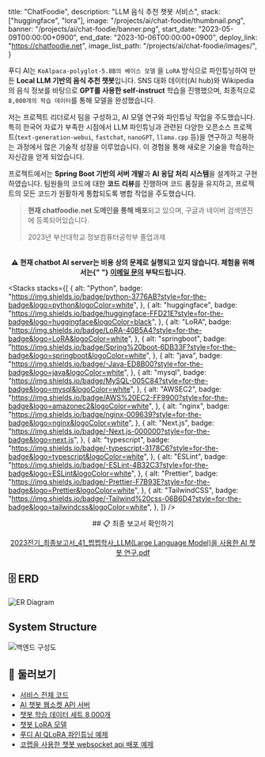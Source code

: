 

  title: "ChatFoodie",
  description: "LLM 음식 추천 챗봇 서비스",
  stack: ["huggingface", "lora"],
  image: "/projects/ai/chat-foodie/thumbnail.png",
  banner: "/projects/ai/chat-foodie/banner.png",
  start_date: "2023-05-09T00:00:00+0900",
  end_date: "2023-10-06T00:00:00+0900",
  deploy_link: "https://chatfoodie.net",
  image_list_path: "/projects/ai/chat-foodie/images/",
}

푸디 AI는 `KoAlpaca-polyglot-5.8B의 베이스 모델` 을 `LoRA` 방식으로 파인튜닝하여 만든 **Local LLM 기반의 음식 추천 챗봇**입니다. SNS 대화 데이터(AI hub)와 Wikipedia의 음식 정보를 바탕으로 **GPT를 사용한 self-instruct** 학습을 진행했으며, 최종적으로 `8,000개의 학습 데이터`를 통해 모델을 완성했습니다.

저는 프로젝트 리더로서 팀을 구성하고, AI 모델 연구와 파인튜닝 작업을 주도했습니다. 특히 한국어 자료가 부족한 시점에서 LLM 파인튜닝과 관련된 다양한 오픈소스 프로젝트(`text-generation-webui`, `fastchat`, `nanoGPT`, `llama.cpp` 등)을 연구하고 적용하는 과정에서 많은 기술적 성장을 이루었습니다. 이 경험을 통해 새로운 기술을 학습하는 자신감을 얻게 되었습니다.

프로젝트에서는 **Spring Boot 기반의 서버 개발**과 **AI 응답 처리 시스템**을 설계하고 구현하였습니다. 팀원들의 코드에 대한 **코드 리뷰**를 진행하며 코드 품질을 유지하고, 프로젝트의 모든 코드가 원활하게 통합되도록 병합 작업을 주도했습니다.

> **현재 chatfoodie.net 도메인을 통해 배포**되고 있으며, 구글과 네이버 검색엔진에 등록되어있습니다.
>
> 2023년 부산대학교 정보컴퓨터공학부 졸업과제

<br />

<div align="center" className="min-md:text-lg">
  <b>
    ⚠️ 현재 chatbot AI server는 비용 상의 문제로 실행되고 있지 않습니다. 체험을 위해서는{" "}
    <a href="mailto:jagaldol.dev@gmail.com">이메일 문의</a> 부탁드립니다.
  </b>
</div>

<Stacks
  stacks={[
    {
      alt: "Python",
      badge: "https://img.shields.io/badge/python-3776AB?style=for-the-badge&logo=python&logoColor=white",
    },
    {
      alt: "huggingface",
      badge: "https://img.shields.io/badge/huggingface-FFD21E?style=for-the-badge&logo=huggingface&logoColor=black",
    },
    {
      alt: "LoRA",
      badge: "https://img.shields.io/badge/LoRA-40B5A4?style=for-the-badge&logo=LoRA&logoColor=white",
    },
    {
      alt: "springboot",
      badge: "https://img.shields.io/badge/Spring%20boot-6DB33F?style=for-the-badge&logo=springboot&logoColor=white",
    },
    {
      alt: "java",
      badge: "https://img.shields.io/badge/-Java-ED8B00?style=for-the-badge&logo=java&logoColor=white",
    },
    {
      alt: "mysql",
      badge: "https://img.shields.io/badge/MySQL-005C84?style=for-the-badge&logo=mysql&logoColor=white",
    },
    {
      alt: "AWSEC2",
      badge: "https://img.shields.io/badge/AWS%20EC2-FF9900?style=for-the-badge&logo=amazonec2&logoColor=white",
    },
    {
      alt: "nginx",
      badge: "https://img.shields.io/badge/nginx-009639?style=for-the-badge&logo=nginx&logoColor=white",
    },
    {
      alt: "Next.js",
      badge: "https://img.shields.io/badge/-Next.js-000000?style=for-the-badge&logo=next.js",
    },
    {
      alt: "typescript",
      badge: "https://img.shields.io/badge/-typescript-3178C6?style=for-the-badge&logo=typescript&logoColor=white",
    },
    {
      alt: "ESLint",
      badge: "https://img.shields.io/badge/-ESLint-4B32C3?style=for-the-badge&logo=ESLint&logoColor=white",
    },
    {
      alt: "Prettier",
      badge: "https://img.shields.io/badge/-Prettier-F7B93E?style=for-the-badge&logo=Prettier&logoColor=white",
    },
    {
      alt: "TailwindCSS",
      badge: "https://img.shields.io/badge/-Tailwind%20css-06B6D4?style=for-the-badge&logo=tailwindcss&logoColor=white",
    },
  ]}
/>

<div align="center">
  ## 📋 최종 보고서 확인하기

  <a href="/files/2023전기_최종보고서_41_쩝쩝학사_LLM(Large Language Model)을 사용한 AI 챗봇 연구.pdf">2023전기_최종보고서_41_쩝쩝학사_LLM(Large Language Model)을 사용한 AI 챗봇 연구.pdf</a>
</div>

## 🗄️️ ERD

![ER Diagram](/projects/ai/chat-foodie/erd.png)

## System Structure

![백엔드 구성도](/projects/ai/chat-foodie/structure.png)

## 🔗 둘러보기

- [서비스 전체 코드](https://github.com/jagaldol/chat-foodie) <FaGithub className="inline text-lg" />
- [AI 챗봇 웹소켓 API 서버](https://github.com/jagaldol/chat-foodie-chatbot-server) <FaGithub className="inline text-lg" />
- [챗봇 학습 데이터 세트 8,000개](https://huggingface.co/datasets/jagaldol/chat-foodie)
- [챗봇 LoRA 모델](https://huggingface.co/sm136599/chatfoodie-koalpaca-polyglot-5_8b-5150step-8batch_5epoch)
- [푸디 AI QLoRA 파인튜닝 예제](https://colab.research.google.com/github/jagaldol/chat-foodie/blob/main/chatbot/fine-tuning/KoAlpaca_QLoRA_ChatFoodie_Model_FineTuning.ipynb)
- [코랩을 사용한 챗봇 websocket api 배포 예제](https://colab.research.google.com/github/jagaldol/chat-foodie/blob/main/chatbot/Deploy_chatbot_server_as_public_with_colab.ipynb)

<MemberContainer>
  <MemberGrid
    members={[
      {
        imageSrc: "https://github.com/jagaldol.png",
        link: "https://github.com/jagaldol",
        name: "안혜준(팀장)",
        description: "시스템 설계, 백엔드 및 프론트 개발",
      },
      {
        imageSrc: "https://github.com/sm136599.png",
        link: "https://github.com/sm136599",
        name: "박성민",
        description: "AI 모델 학습, 백엔드 및 프론트 개발",
      },
      {
        imageSrc: "https://github.com/icarus012832.png",
        link: "https://github.com/icarus012832",
        name: "박진영",
        description: "서비스 UI 디자인, 백엔드 및 프론트 개발",
      },
    ]}
  />
</MemberContainer>
